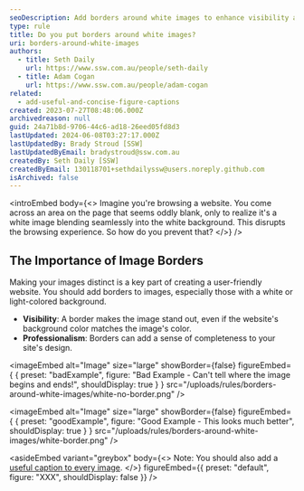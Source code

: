 ```yaml
---
seoDescription: Add borders around white images to enhance visibility and professionalism on your website.
type: rule
title: Do you put borders around white images?
uri: borders-around-white-images
authors:
  - title: Seth Daily
    url: https://www.ssw.com.au/people/seth-daily
  - title: Adam Cogan
    url: https://www.ssw.com.au/people/adam-cogan
related:
  - add-useful-and-concise-figure-captions
created: 2023-07-27T08:48:06.000Z
archivedreason: null
guid: 24a71b8d-9706-44c6-ad18-26eed05fd8d3
lastUpdated: 2024-06-08T03:27:17.000Z
lastUpdatedBy: Brady Stroud [SSW]
lastUpdatedByEmail: bradystroud@ssw.com.au
createdBy: Seth Daily [SSW]
createdByEmail: 130118701+sethdailyssw@users.noreply.github.com
isArchived: false
---
```


<introEmbed
  body={<>
Imagine you're browsing a website. You come across an area on the page that seems oddly blank, only to realize it's a white image blending seamlessly into the white background. This disrupts the browsing experience. So how do you prevent that?
  </>}
/>
## The Importance of Image Borders

Making your images distinct is a key part of creating a user-friendly website. You should add borders to images, especially those with a white or light-colored background.

* **Visibility**: A border makes the image stand out, even if the website's background color matches the image's color.
* **Professionalism**: Borders can add a sense of completeness to your site's design.

<imageEmbed
  alt="Image"
  size="large"
  showBorder={false}
  figureEmbed={ {
    preset: "badExample",
    figure: "Bad Example - Can't tell where the image begins and ends!",
    shouldDisplay: true
  } }
  src="/uploads/rules/borders-around-white-images/white-no-border.png"
/>

<imageEmbed
  alt="Image"
  size="large"
  showBorder={false}
  figureEmbed={ {
    preset: "goodExample",
    figure: "Good Example - This looks much better",
    shouldDisplay: true
  } }
  src="/uploads/rules/borders-around-white-images/white-border.png"
/>

<asideEmbed
  variant="greybox"
  body={<>
    Note: You should also add a [useful caption to every image](/add-useful-and-concise-figure-captions/).
  </>}
  figureEmbed={{
    preset: "default",
    figure: "XXX",
    shouldDisplay: false
  }}
/>
